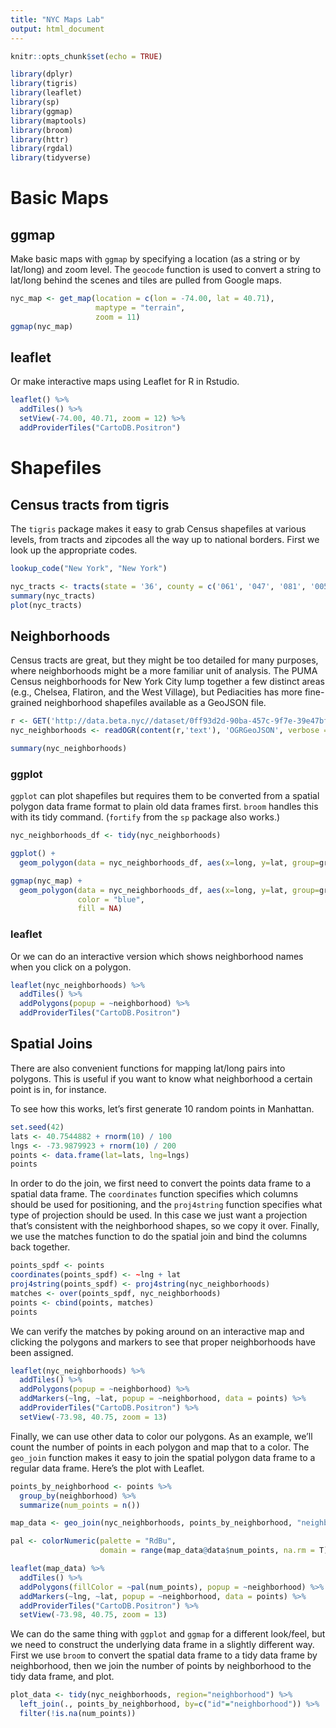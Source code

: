 ```yaml
---
title: "NYC Maps Lab"
output: html_document
---
```


```r
knitr::opts_chunk$set(echo = TRUE)

library(dplyr)
library(tigris)
library(leaflet)
library(sp)
library(ggmap)
library(maptools)
library(broom)
library(httr)
library(rgdal)
library(tidyverse)
```

# Basic Maps

## ggmap

Make basic maps with `ggmap` by specifying a location (as a string or by lat/long) and zoom level. The `geocode` function is used to convert a string to lat/long behind the scenes and tiles are pulled from Google maps.


```r
nyc_map <- get_map(location = c(lon = -74.00, lat = 40.71),
                   maptype = "terrain",
                   zoom = 11)
ggmap(nyc_map)
```

## leaflet

Or make interactive maps using Leaflet for R in Rstudio.

```r
leaflet() %>%
  addTiles() %>%
  setView(-74.00, 40.71, zoom = 12) %>%
  addProviderTiles("CartoDB.Positron")
```

# Shapefiles

## Census tracts from tigris

The `tigris` package makes it easy to grab Census shapefiles at various levels, from tracts and zipcodes all the way up to national borders. First we look up the appropriate codes.

```r
lookup_code("New York", "New York")

nyc_tracts <- tracts(state = '36', county = c('061', '047', '081', '005', '085'))
summary(nyc_tracts)
plot(nyc_tracts)
```

## Neighborhoods

Census tracts are great, but they might be too detailed for many purposes, where neighborhoods might be a more familiar unit of analysis. The PUMA Census neighborhoods for New York City lump together a few distinct areas (e.g., Chelsea, Flatiron, and the West Village), but Pediacities has more fine-grained neighborhood shapefiles available as a GeoJSON file.

```r
r <- GET('http://data.beta.nyc//dataset/0ff93d2d-90ba-457c-9f7e-39e47bf2ac5f/resource/35dd04fb-81b3-479b-a074-a27a37888ce7/download/d085e2f8d0b54d4590b1e7d1f35594c1pediacitiesnycneighborhoods.geojson')
nyc_neighborhoods <- readOGR(content(r,'text'), 'OGRGeoJSON', verbose = F)

summary(nyc_neighborhoods)
```

### ggplot

`ggplot` can plot shapefiles but requires them to be converted from a spatial polygon data frame format to plain old data frames first. `broom` handles this with its tidy command. (`fortify` from the `sp` package also works.)

```r
nyc_neighborhoods_df <- tidy(nyc_neighborhoods)

ggplot() + 
  geom_polygon(data = nyc_neighborhoods_df, aes(x=long, y=lat, group=group))

ggmap(nyc_map) +
  geom_polygon(data = nyc_neighborhoods_df, aes(x=long, y=lat, group=group),
               color = "blue",
               fill = NA)
```

### leaflet

Or we can do an interactive version which shows neighborhood names when you click on a polygon.

```r
leaflet(nyc_neighborhoods) %>%
  addTiles() %>%
  addPolygons(popup = ~neighborhood) %>%
  addProviderTiles("CartoDB.Positron")
```

## Spatial Joins

There are also convenient functions for mapping lat/long pairs into polygons. This is useful if you want to know what neighborhood a certain point is in, for instance.

To see how this works, let's first generate 10 random points in Manhattan.

```r
set.seed(42)
lats <- 40.7544882 + rnorm(10) / 100
lngs <- -73.9879923 + rnorm(10) / 200
points <- data.frame(lat=lats, lng=lngs)
points
```

In order to do the join, we first need to convert the points data frame to a spatial data frame. The `coordinates` function specifies which columns should be used for positioning, and the `proj4string` function specifies what type of projection should be used. In this case we just want a projection that's consistent with the neighborhood shapes, so we copy it over. Finally, we use the matches function to do the spatial join and bind the columns back together.

```r
points_spdf <- points
coordinates(points_spdf) <- ~lng + lat
proj4string(points_spdf) <- proj4string(nyc_neighborhoods)
matches <- over(points_spdf, nyc_neighborhoods)
points <- cbind(points, matches)
points
```

We can verify the matches by poking around on an interactive map and clicking the polygons and markers to see that proper neighborhoods have been assigned.

```r
leaflet(nyc_neighborhoods) %>%
  addTiles() %>%
  addPolygons(popup = ~neighborhood) %>%
  addMarkers(~lng, ~lat, popup = ~neighborhood, data = points) %>%
  addProviderTiles("CartoDB.Positron") %>%
  setView(-73.98, 40.75, zoom = 13)
```

Finally, we can use other data to color our polygons. As an example, we'll count the number of points in each polygon and map that to a color. The `geo_join` function makes it easy to join the spatial polygon data frame to a regular data frame. Here's the plot with Leaflet.

```r
points_by_neighborhood <- points %>%
  group_by(neighborhood) %>%
  summarize(num_points = n())

map_data <- geo_join(nyc_neighborhoods, points_by_neighborhood, "neighborhood", "neighborhood")

pal <- colorNumeric(palette = "RdBu",
                    domain = range(map_data@data$num_points, na.rm = T))

leaflet(map_data) %>%
  addTiles() %>%
  addPolygons(fillColor = ~pal(num_points), popup = ~neighborhood) %>%
  addMarkers(~lng, ~lat, popup = ~neighborhood, data = points) %>%
  addProviderTiles("CartoDB.Positron") %>%
  setView(-73.98, 40.75, zoom = 13)
```

We can do the same thing with `ggplot` and `ggmap` for a different look/feel, but we need to construct the underlying data frame in a slightly different way. First we use `broom` to convert the spatial data frame to a tidy data frame by neighborhood, then we join the number of points by neighborhood to the tidy data frame, and plot.

```r
plot_data <- tidy(nyc_neighborhoods, region="neighborhood") %>%
  left_join(., points_by_neighborhood, by=c("id"="neighborhood")) %>%
  filter(!is.na(num_points))
```



